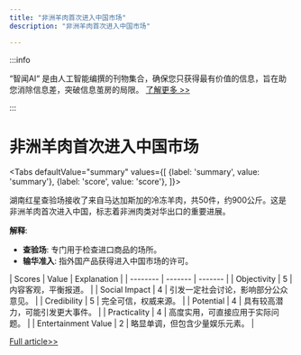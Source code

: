 ```yaml
---
title: "非洲羊肉首次进入中国市场"
description: "非洲羊肉首次进入中国市场"

---
```



:::info

“智闻AI“ 是由人工智能编撰的刊物集合，确保您只获得最有价值的信息，旨在助您消除信息差，突破信息茧房的局限。  [了解更多 >>](/)

:::

# 非洲羊肉首次进入中国市场


<Tabs
	defaultValue="summary"
	values={[
	{label: 'summary', value: 'summary'},
	{label: 'score', value: 'score'},
]}>
<TabItem value="summary">


湖南红星查验场接收了来自马达加斯加的冷冻羊肉，共50件，约900公斤。这是非洲羊肉首次进入中国，标志着非洲肉类对华出口的重要进展。

**解释**:
- **查验场**: 专门用于检查进口商品的场所。
- **输华准入**: 指外国产品获得进入中国市场的许可。
</TabItem>
<TabItem value="score">
	| Scores     | Value   | Explanation |
	| -------- | ------- | ------- |
	| Objectivity  | 5    | 内容客观，平衡报道。    |
	| Social Impact | 4     | 引发一定社会讨论，影响部分公众意见。    |
	| Credibility    | 5    | 完全可信，权威来源。    |
	| Potential    | 4    | 具有较高潜力，可能引发更大事件。    |
	| Practicality    | 4    | 高度实用，可直接应用于实际问题。    |
	| Entertainment Value    | 2    | 略显单调，但包含少量娱乐元素。    |
</TabItem>
</Tabs>

[Full article>>](https://readhub.cn/topic/8ci87feeFqe)
